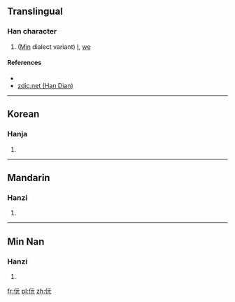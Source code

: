 ==Translingual==

===Han character===
{{Han char|rn=9|rad=人|as=04|sn=6|four=|canj=OMMU|ids=⿰[[亻]][[元]]}}

# ([[Min]] dialect variant) [[I]], [[we]]

====References====
* {{Han ref|kx=0096.121|dkj=|dj=|hdz=|uh=343E|ud=13374|bh=|bd=}}
*[http://www.zdic.net/zd/zi2/ZdicE3Zdic90ZdicBE.htm zdic.net (Han Dian)]

----

==Korean==

===Hanja===
{{ko-hanja|hangeul=원|rv=won|mr=wŏn|y=wen}}

# {{defn|lang=ko|sort=人04}}

----

==Mandarin==

===Hanzi===
{{cmn-hanzi|pin=[[ruǎn]] ([[ruan3]])|wg=juan<sup>3</sup>}}

# {{defn|lang=cmn|sort=人04}}

----

==Min Nan==

===Hanzi===
{{nan-hanzi|poj=[[guán]], [[gún]]}}

# {{defn|lang=nan|sort=人04}}

[[fr:㐾]]
[[pl:㐾]]
[[zh:㐾]]